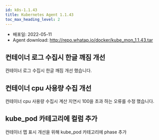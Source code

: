 ```yaml
---
id: k8s-1.1.43
title: Kubernetes Agent 1.1.43
toc_max_heading_level: 2
---
```



* 배포일: 2022-05-11
* Agent download: http://repo.whatap.io/docker/kube_mon_1.1.43.tar

## 컨테이너 로그 수집시 한글 깨짐 개선

컨테이너 로그 수집시 한글 깨짐 개선 했습니다. 

## 컨테이너 cpu 사용량 수집 개선

컨테이너 cpu 사용량 수집시 계산 지연시 100을 초과 하는 오류를  수정 했습니다. 

## kube_pod 카테고리에 컬럼 추가

컨테이너 맵 표시 개선을 위해 kube_pod 카테고리에 phase 추가